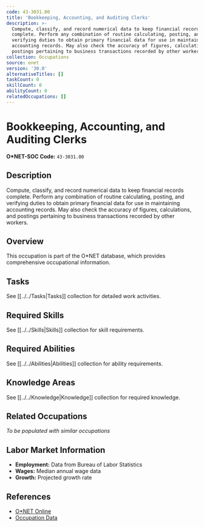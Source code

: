 ```yaml
---
code: 43-3031.00
title: 'Bookkeeping, Accounting, and Auditing Clerks'
description: >-
  Compute, classify, and record numerical data to keep financial records
  complete. Perform any combination of routine calculating, posting, and
  verifying duties to obtain primary financial data for use in maintaining
  accounting records. May also check the accuracy of figures, calculations, and
  postings pertaining to business transactions recorded by other workers.
collection: Occupations
source: onet
version: '30.0'
alternativeTitles: []
taskCount: 0
skillCount: 0
abilityCount: 0
relatedOccupations: []
---
```

# Bookkeeping, Accounting, and Auditing Clerks

**O*NET-SOC Code:** `43-3031.00`

## Description

Compute, classify, and record numerical data to keep financial records complete. Perform any combination of routine calculating, posting, and verifying duties to obtain primary financial data for use in maintaining accounting records. May also check the accuracy of figures, calculations, and postings pertaining to business transactions recorded by other workers.

## Overview

This occupation is part of the O*NET database, which provides comprehensive occupational information.

## Tasks

See [[../../Tasks|Tasks]] collection for detailed work activities.

## Required Skills

See [[../../Skills|Skills]] collection for skill requirements.

## Required Abilities

See [[../../Abilities|Abilities]] collection for ability requirements.

## Knowledge Areas

See [[../../Knowledge|Knowledge]] collection for required knowledge.

## Related Occupations

*To be populated with similar occupations*

## Labor Market Information

- **Employment:** Data from Bureau of Labor Statistics
- **Wages:** Median annual wage data
- **Growth:** Projected growth rate

## References

- [O*NET Online](https://www.onetonline.org/link/summary/43-3031.00)
- [Occupation Data](https://www.onetcenter.org/)
